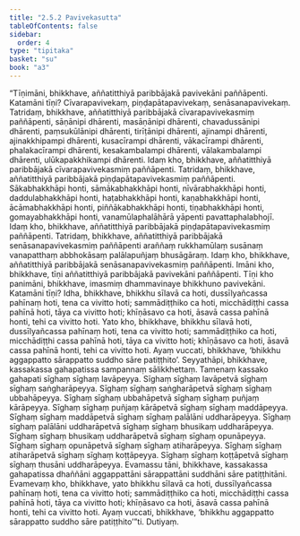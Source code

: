 ```yaml
---
title: "2.5.2 Pavivekasutta"
tableOfContents: false
sidebar:
  order: 4
type: "tipitaka"
basket: "su"
book: "a3"
---
```



<DynamicBreadcrumb />

<Division number="94" book="a3">

<Paragraph number="793" book="a3">
“Tīṇimāni, bhikkhave, aññatitthiyā paribbājakā pavivekāni paññāpenti. Katamāni tīṇi? Cīvarapavivekaṃ, piṇḍapātapavivekaṃ, senāsanapavivekaṃ.
</Paragraph>

<Paragraph number="794" book="a3">
Tatridaṃ, bhikkhave, aññatitthiyā paribbājakā cīvarapavivekasmiṃ paññāpenti, sāṇānipi dhārenti, masāṇānipi dhārenti, chavadussānipi dhārenti, paṃsukūlānipi dhārenti, tirīṭānipi dhārenti, ajinampi dhārenti, ajinakkhipampi dhārenti, kusacīrampi dhārenti, vākacīrampi dhārenti, phalakacīrampi dhārenti, kesakambalampi dhārenti, vālakambalampi dhārenti, ulūkapakkhikampi dhārenti. Idaṃ kho, bhikkhave, aññatitthiyā paribbājakā cīvarapavivekasmiṃ paññāpenti.
</Paragraph>

<Paragraph number="795" book="a3">
Tatridaṃ, bhikkhave, aññatitthiyā paribbājakā piṇḍapātapavivekasmiṃ paññāpenti. Sākabhakkhāpi honti, sāmākabhakkhāpi honti, nīvārabhakkhāpi honti, daddulabhakkhāpi honti, haṭabhakkhāpi honti, kaṇabhakkhāpi honti, ācāmabhakkhāpi honti, piññākabhakkhāpi honti, tiṇabhakkhāpi honti, gomayabhakkhāpi honti, vanamūlaphalāhārā yāpenti pavattaphalabhojī. Idaṃ kho, bhikkhave, aññatitthiyā paribbājakā piṇḍapātapavivekasmiṃ paññāpenti.
</Paragraph>

<Paragraph number="796" book="a3">
Tatridaṃ, bhikkhave, aññatitthiyā paribbājakā senāsanapavivekasmiṃ paññāpenti araññaṃ rukkhamūlaṃ susānaṃ vanapatthaṃ abbhokāsaṃ palālapuñjaṃ bhusāgāraṃ. Idaṃ kho, bhikkhave, aññatitthiyā paribbājakā senāsanapavivekasmiṃ paññāpenti. Imāni kho, bhikkhave, tīṇi aññatitthiyā paribbājakā pavivekāni paññāpenti.
</Paragraph>

<Paragraph number="797" book="a3">
Tīṇi kho panimāni, bhikkhave, imasmiṃ dhammavinaye bhikkhuno pavivekāni. Katamāni tīṇi? Idha, bhikkhave, bhikkhu sīlavā ca hoti, dussīlyañcassa pahīnaṃ hoti, tena ca vivitto hoti; sammādiṭṭhiko ca hoti, micchādiṭṭhi cassa pahīnā hoti, tāya ca vivitto hoti; khīṇāsavo ca hoti, āsavā cassa pahīnā honti, tehi ca vivitto hoti. Yato kho, bhikkhave, bhikkhu sīlavā hoti, dussīlyañcassa pahīnaṃ hoti, tena ca vivitto hoti; sammādiṭṭhiko ca hoti, micchādiṭṭhi cassa pahīnā hoti, tāya ca vivitto hoti; khīṇāsavo ca hoti, āsavā cassa pahīnā honti, tehi ca vivitto hoti. Ayaṃ vuccati, bhikkhave, ‘bhikkhu aggappatto sārappatto suddho sāre patiṭṭhito’.
</Paragraph>

<Paragraph number="798" book="a3">
Seyyathāpi, bhikkhave, kassakassa gahapatissa sampannaṃ sālikkhettaṃ. Tamenaṃ kassako gahapati sīghaṃ sīghaṃ lavāpeyya. Sīghaṃ sīghaṃ lavāpetvā sīghaṃ sīghaṃ saṅgharāpeyya. Sīghaṃ sīghaṃ saṅgharāpetvā sīghaṃ sīghaṃ ubbahāpeyya. Sīghaṃ sīghaṃ ubbahāpetvā sīghaṃ sīghaṃ puñjaṃ kārāpeyya. Sīghaṃ sīghaṃ puñjaṃ kārāpetvā sīghaṃ sīghaṃ maddāpeyya. Sīghaṃ sīghaṃ maddāpetvā sīghaṃ sīghaṃ palālāni uddharāpeyya. Sīghaṃ sīghaṃ palālāni uddharāpetvā sīghaṃ sīghaṃ bhusikaṃ uddharāpeyya. Sīghaṃ sīghaṃ bhusikaṃ uddharāpetvā sīghaṃ sīghaṃ opunāpeyya. Sīghaṃ sīghaṃ opunāpetvā sīghaṃ sīghaṃ atiharāpeyya. Sīghaṃ sīghaṃ atiharāpetvā sīghaṃ sīghaṃ koṭṭāpeyya. Sīghaṃ sīghaṃ koṭṭāpetvā sīghaṃ sīghaṃ thusāni uddharāpeyya. Evamassu tāni, bhikkhave, kassakassa gahapatissa dhaññāni aggappattāni sārappattāni suddhāni sāre patiṭṭhitāni.
</Paragraph>

<Paragraph number="799" book="a3">
Evamevaṃ kho, bhikkhave, yato bhikkhu sīlavā ca hoti, dussīlyañcassa pahīnaṃ hoti, tena ca vivitto hoti; sammādiṭṭhiko ca hoti, micchādiṭṭhi cassa pahīnā hoti, tāya ca vivitto hoti; khīṇāsavo ca hoti, āsavā cassa pahīnā honti, tehi ca vivitto hoti. Ayaṃ vuccati, bhikkhave, ‘bhikkhu aggappatto sārappatto suddho sāre patiṭṭhito’”ti.

</Paragraph>
</Division>

<Paragraph number="800" type="center" book="a3">
Dutiyaṃ.
</Paragraph>